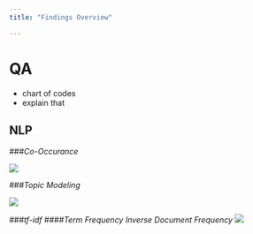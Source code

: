```yaml
---
title: "Findings Overview"

---
```

# QA
- chart of codes 
- explain that

## NLP
###*Co-Occurance*

![](www/co-occurence.png)

###*Topic Modeling*

![ ](www/topic_model.png)


###*tf-idf*
####*Term Frequency Inverse Document Frequency*
![ ](www/tf_idf.png)


